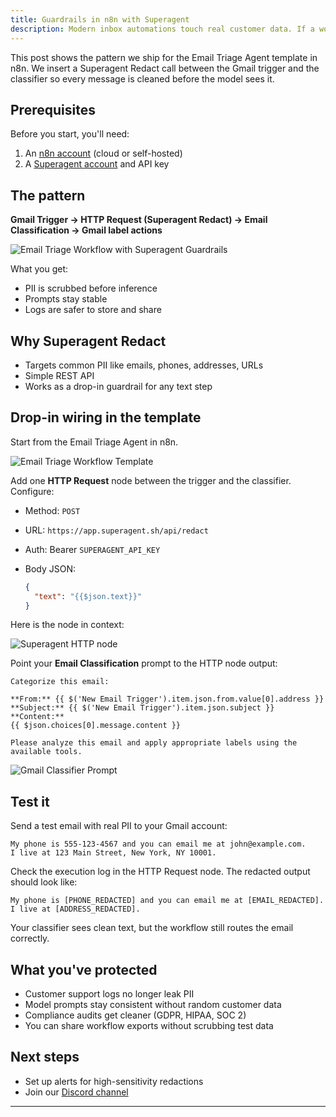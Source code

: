 ```yaml
---
title: Guardrails in n8n with Superagent
description: Modern inbox automations touch real customer data. If a workflow reads raw mail, you risk leaking phone numbers, emails, addresses, card-like strings, and URLs into logs and prompts. Redaction gives you a safety buffer while keeping your agents useful.
---
```


This post shows the pattern we ship for the Email Triage Agent template in n8n. We insert a Superagent Redact call between the Gmail trigger and the classifier so every message is cleaned before the model sees it.

## Prerequisites

Before you start, you'll need:

1. An [n8n account](https://n8n.io) (cloud or self-hosted)
2. A [Superagent account](https://app.superagent.sh) and API key

## The pattern

**Gmail Trigger → HTTP Request (Superagent Redact) → Email Classification → Gmail label actions**

![Email Triage Workflow with Superagent Guardrails](/n8n-1.png)

What you get:

* PII is scrubbed before inference
* Prompts stay stable
* Logs are safer to store and share

## Why Superagent Redact

* Targets common PII like emails, phones, addresses, URLs
* Simple REST API
* Works as a drop-in guardrail for any text step

## Drop-in wiring in the template

Start from the Email Triage Agent in n8n.

![Email Triage Workflow Template](/n8n-2.png)

Add one **HTTP Request** node between the trigger and the classifier. Configure:

* Method: `POST`
* URL: `https://app.superagent.sh/api/redact`
* Auth: Bearer `SUPERAGENT_API_KEY`
* Body JSON:

  ```json title="HTTP Request Body"
  {
    "text": "{{$json.text}}"
  }
  ```

Here is the node in context:

![Superagent HTTP node](/n8n-3.png)

Point your **Email Classification** prompt to the HTTP node output:

```text title="Email Classification Prompt"
Categorize this email:

**From:** {{ $('New Email Trigger').item.json.from.value[0].address }}
**Subject:** {{ $('New Email Trigger').item.json.subject }}
**Content:**
{{ $json.choices[0].message.content }}

Please analyze this email and apply appropriate labels using the available tools.
```

![Gmail Classifier Prompt](/n8n-4.png)

## Test it

Send a test email with real PII to your Gmail account:

```text title="Test Email Content"
My phone is 555-123-4567 and you can email me at john@example.com.
I live at 123 Main Street, New York, NY 10001.
```

Check the execution log in the HTTP Request node. The redacted output should look like:

```text title="Redacted Output"
My phone is [PHONE_REDACTED] and you can email me at [EMAIL_REDACTED].
I live at [ADDRESS_REDACTED].
```

Your classifier sees clean text, but the workflow still routes the email correctly.

## What you've protected

* Customer support logs no longer leak PII
* Model prompts stay consistent without random customer data
* Compliance audits get cleaner (GDPR, HIPAA, SOC 2)
* You can share workflow exports without scrubbing test data

## Next steps

* Set up alerts for high-sensitivity redactions
* Join our [Discord channel](https://discord.gg/spZ7MnqFT4)

---